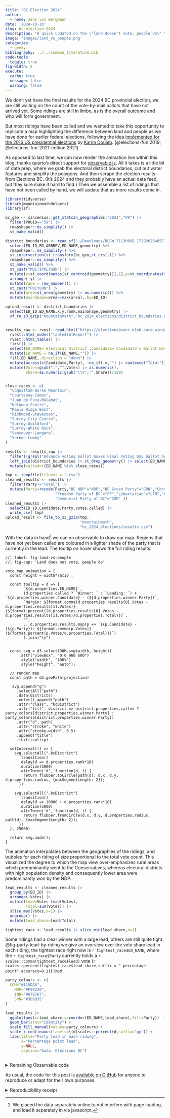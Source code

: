 ```yaml
---
title: "BC Election 2024"
author:
  - name: Jens von Bergmann
date: '2024-10-20'
slug: bc-election-2024
description: "A quick updated on the \"land doesn't vote, people do\" theme."
image: 'images/land_vs_people.png'
categories:
  - geeky
bibliography: ../../common_literature.bib 
code-tools:
  toggle: true
fig-width: 8
execute:
  cache: true
  message: false
  warning: false
---
```



We don't yet have the final results for the 2024 BC provincial election, we are still waiting on the count of the vote-by-mail ballots that have not arrived yet. Some ridings are still in limbo, as is the overall outcome and who will form government.

But most ridings have been called and we wanted to take this opportunity to replicate a map highlighting the difference between land and people as we have done for earlier federal elections, following the idea [implemented for the 2016 US presidential elections](https://observablehq.com/@karimdouieb/try-to-impeach-this-challenge-accepted) by [Karim Douïeb](http://twitter.com/karim_douieb). [@elections-fun.2019; @elections-fun-2021-edition.2021]

As opposed to last time, we can now render the animation live within this blog, thanks quarto's direct support for [observable js](https://observablehq.com/documentation/cells/observable-javascript). All it takes is a little bit of data prep, where we grab the electoral district boundaries, cut out water features and simplify the polygons. And then scrape the election results from Elections BC. (It's 2024 and they probably have an actual data feed, but they sure make it hard to find.) Then we assemble a list of ridings that have not been called by hand, we will update that as more results come in.


```r
library(tidyverse)
library(mountainmathHelpers)
library(sf)

bc_geo <- cancensus::get_statcan_geographies("2021","PR") |>
  filter(PRUID=="59") |>
  rmapshaper::ms_simplify() |>
  st_make_valid()

district_boundaries <- read_sf("~/Downloads/BCGW_7113060B_1729362546577_9396/EBC_ELECTORAL_DISTS_BS11_SVW/EBC_ED_23_polygon.shp") |>
  select(ED_ID,ED_ABBREV,ED_NAME,geometry) %>%
  rmapshaper::ms_simplify() %>%
  st_intersection(st_transform(bc_geo,st_crs(.))) %>%
  rmapshaper::ms_simplify() %>%
  st_make_valid() %>%
  st_cast("MULTIPOLYGON") |>
  mutate(x=st_coordinates(st_centroid(geometry))[,1],y=st_coordinates(st_centroid(geometry))[,2]) %>%
  arrange(-y) |>
  mutate(rank = row_number()) |>
  st_cast("POLYGON") |>
  mutate(area=st_area(geometry) |> as.numeric()) %>%
  mutate(mainShape=area==max(area),.by=ED_ID)

upload_result <- district_boundaries |>
  select(ED_ID,ED_NAME,x,y,rank,mainShape,geometry) |>
  sf_to_s3_gzip("mountainmath","bc_2024_elections/district_boundaries.geojson")


results_raw <- rvest::read_html("https://electionsbcenr.blob.core.windows.net/electionsbcenr/Results_7097_GE-2024-10-19_Candidate.html") |>
  rvest::html_nodes("table#tblReport") |>
  rvest::html_table() |>
  first() |>
  select(ED_NAME=`Electoral District`,Candidate=`Candidate's Ballot Name`,Party=Affiliation,Votes=`Total Valid Votes`,Share=`% of Votes`) |>
  mutate(ED_NAME = na_if(ED_NAME,"")) |>
  fill(ED_NAME,.direction = "down") |>
  mutate(across(c(Candidate,Party), ~na_if(.x,"") |> coalesce("Total"))) |>
  mutate(Votes=gsub(",","",Votes) |> as.numeric(),
         Share=as.numeric(gsub("\\%","",Share))/100) 


close_races <- c(
  "Coquitlam-Burke Mountain",
  "Courtenay-Comox",
  "Juan de Fuca-Malahat",
  "Kelowna Centre",
  "Maple Ridge East",
  "Richmond-Steveston",
  "Surrey City Centre",
  "Surrey-Guildford",
  "Surrey-White Rock",
  "Vancouver-Langara",
  "Vernon-Lumby"
)

results <- results_raw |>
  filter(!grepl("Advance voting ballot boxes|Final Voting Day ballot boxes|Out-of-district ballots",ED_NAME)) |>
  left_join(district_boundaries |> st_drop_geometry() |> select(ED_NAME,ED_ID) |> unique(),by=c("ED_NAME"="ED_NAME")) |>
  mutate(called=!(ED_NAME %in% close_races))

tmp <- tempfile(fileext = ".csv")
cleaned_results <- results |> 
  filter(Party!="Total") |>
  mutate(Party=recode(Party,"BC NDP"="NDP","BC Green Party"="GRN","Conservative Party"="CON","Independent"="IND",
                      "Freedom Party of BC"="FP","Libertarian"="LTN","Christian Heritage Party of B.C."="CHP",
                      "Communist Party of BC"="COM" ))
cleaned_results |>
  select(ED_ID,Candidate,Party,Votes,called) |> 
  write_csv( tmp)
upload_result <- file_to_s3_gzip(tmp,
                                 "mountainmath",
                                 "bc_2024_elections/results.csv")
```


With the data in hand^[We placed the data separately online to not interfere with page loading, and load it separately in via javascript.] we can on observable to draw our map. Regions that have not yet been called are coloured in a lighter shade of the party that is currently in the lead. The tooltip on hover shows the full riding results.


```ojs
//| label: fig-land-vs-people
//| fig-cap: 'Land does not vote, people do'

vote_map_animation = {
  const height = width*ratio ;
  
  const tooltip = d => [
        `${d.properties.ED_NAME}`,
        (d.properties.called ? `Winner: ` : `Leading: `) + `${d.properties.winner.Candidate} - (${d.properties.winner.Party})`,
        `Margin: ${format.comma(d.properties.results[0].Votes - d.properties.results[1].Votes)} (${format.percent((d.properties.results[0].Votes - d.properties.results[1].Votes)/d.properties.Total)})`,
        "",
        ...d.properties.results.map(p => `${p.Candidate} - (${p.Party}): ${format.comma(p.Votes)} (${format.percent(p.Votes/d.properties.Total)})`)
        ].join("\n")

  
  const svg = d3.select(DOM.svg(width, height))
      .attr("viewBox", "0 0 960 600")
      .style("width", "100%")
      .style("height", "auto");
  
  // render map
  const path = d3.geoPath(projection)

   svg.append("g")
     .selectAll("path")
     .data(districts)
     .enter().append("path")
     .attr("class", "bcDistrict")
     .attr("fill", district => district.properties.called ? party_colors[district.properties.winner.Party] : party_colors2[district.properties.winner.Party])  
     .attr("d", path)
     .attr("stroke", "white")
     .attr("stroke-width", 0.5)
     .append("title")
     .text(tooltip) 
   
  setInterval(() => {
    svg.selectAll(".bcDistrict")
      .transition()
      .delay(d => d.properties.rank*10)
      .duration(5000)
      .attrTween('d', function(d, i) {
        return flubber.toCircle(path(d), d.x, d.y, d.properties.radius, {maxSegmentLength: 2});
      })

    svg.selectAll(".bcDistrict")
      .transition()
      .delay(d => 10000 + d.properties.rank*10)
      .duration(5000)
      .attrTween('d', function(d, i) {
        return flubber.fromCircle(d.x, d.y, d.properties.radius, path(d), {maxSegmentLength: 2});
      })
  }, 25000)

  return svg.node();
}
```

The animation interpolates between the geographies of the ridings, and bubbles for each riding of size proportional to the total vote count. This visualized the degree to which the map view over-emphasizes rural areas which predominantly went to the Conservatives, whereas electoral districts with high population density and consequently lower area were predominantly won by the NDP.

```r
lead_results <- cleaned_results |> 
  group_by(ED_ID) |>
  arrange(-Votes) |>
  mutate(lead=Votes-lead(Votes),
         Total=sum(Votes)) |>
  slice_max(Votes,n=1) |>
  ungroup() |>
  mutate(lead_share=lead/Total)

tightest_race <- lead_results |> slice_min(lead_share,n=1) 
```


Some ridings had a clear winner with a large lead, others are still quite tight. @fig-party-lead-by-riding we give an overview over the vote share lead in each riding, the tightest race right now is `r tightest_race$ED_NAME`, where the `r tightest_race$Party` currently holds a `r scales::comma(tightest_race$lead)` vote (`r scales::percent(tightest_race$lead_share,suffix = " percentage point",accuracy=0.1)`) lead.


```r
party_colours <- c(
  CON="#115DA8",
    NDP="#F58220",
    IND="#676767",
    GRN="#3D9B35"
)

lead_results |>
  ggplot(aes(x=lead_share,y=reorder(ED_NAME,lead_share),fill=Party))  +
  geom_bar(stat="identity") +
  scale_fill_manual(values=party_colours) +
  scale_x_continuous(labels=\(d)scales::percent(d,suffix="pp")) +
  labs(title="Party lead in each riding",
       x="Percentage point lead",
       y=NULL,
       caption="Data: Elections BC")
  
```


<details>
<summary>Remaining Observable code</summary>

```ojs
applySimulation = (nodes) => {
  const simulation = d3.forceSimulation(nodes)
    .force("cx", d3.forceX().x(d => width / 2).strength(0.02))
    .force("cy", d3.forceY().y(d => width * (5/8) / 2).strength(0.02))
    .force("x", d3.forceX().x(d => projection([d.properties.x,d.properties.y])[0]).strength(0.3))
    .force("y", d3.forceY().y(d => projection([d.properties.x,d.properties.y])[1]).strength(0.3))
    .force("charge", d3.forceManyBody().strength(-1))
    .force("collide", d3.forceCollide().radius(d => d.properties.radius + nodePadding).strength(1))
    .stop()

  let i = 0; 
  while (simulation.alpha() > 0.01 && i < 200) {
    simulation.tick(); 
    i++;
    //console.log(`${Math.round(100*i/200)}%`)
  }

  return simulation.nodes();
}
```

```ojs
spreadDistricts = applySimulation(districts)
```

```ojs
maxRadius = 15
```

```ojs
ratio = 1
```

```ojs
nodePadding = 0.3
```

```ojs
party_colors = {
  return {
    CON:"#115DA8",
    NDP:"#F58220",
    IND:"#676767",
    GRN:"#3D9B35"
  }
}
```

```ojs
party_colors2 = {
  return {
    CON:"#83ACF5",
    NDP:"#FFB38D",
    IND:"#FFCBB8",
    GRN:"#84DA80"
  }
}
```



```ojs
format = ({
  density: (x) => x > 1000 ? d3.format(".2s")(x) : d3.format(".3r")(x),
  percent: d3.format(".1%"),
  comma: d3.format(",.0f")
})
```

```ojs
projection = d3.geoIdentity().reflectY(true).fitSize([960, 600], {type: "FeatureCollection", features: districts})
```

```ojs
districts = bc_districts.features
```

```ojs
bc_districts = { 
  const url = "https://mountainmath.s3.ca-central-1.amazonaws.com/bc_2024_elections/district_boundaries.geojson";
  const bc_districts = await d3.json(url);
  const bc_results_all = await d3.csv("https://mountainmath.s3.ca-central-1.amazonaws.com/bc_2024_elections/results.csv")
    
    
  const bc_results =  [...new Set(bc_results_all.map(d => d.ED_ID))]
    .reduce((hash, elem) => {
      const rs = bc_results_all.filter(r => r.ED_ID === elem)
        .map(d=> {d.Votes=parseInt(d.Votes);
                  return(d)})
        .sort((a,b) => b.Votes-a.Votes)
      hash[elem] = {results:rs,
                    Total:d3.sum(rs, d => d.Votes),
                    called:rs[0].called==="TRUE",
                    winner:rs[0]}
      return hash
          }, {})
  
  const voteMax = d3.max(Object.keys(bc_results), d => bc_results[d].Total)
  const radiusScale = d3.scaleSqrt()
      .domain([0, voteMax])
      .range([1, maxRadius]) 
  
  bc_districts.features.forEach(d => {
    const rp = bc_results[d.properties.ED_ID.toString()]
      d.properties = {
        ...d.properties,
        ...rp,
        radius: d.properties.mainShape ? radiusScale(rp.Total) : 0
      }
  })
  return bc_districts;
}
```


```ojs
d3 = require("d3@5")
```

```ojs
turf = require("@turf/turf@5")
```

```ojs
flubber = require('https://unpkg.com/flubber')
```

</details>

As usual, the code for this post is [available on GitHub](https://github.com/mountainMath/mountain_doodles/blob/main/posts/2024-10-20-bc-election-2024/index.qmd) for anyone to reproduce or adapt for their own purposes.


<details>

<summary>Reproducibility receipt</summary>

```r
## datetime
Sys.time()

## repository
git2r::repository()

## Session info
sessionInfo()
```

</details>



